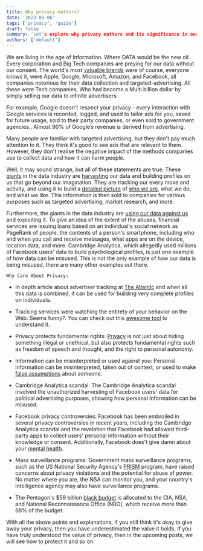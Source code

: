 ```yaml
---
title: Why privacy matters?
date: '2023-05-06'
tags: ['privacy', 'guide']
draft: false
summary: 'Let's explore why privacy matters and its significance in our lives.'
authors: ['default']
---
```


We are living in the age of Information. Where DATA would be the new oil. Every corporation and Big Tech companies are preying for our data without our consent. The world's most [valuable brands](https://www.visualcapitalist.com/top-100-most-valuable-brands-in-2022/) were of course, everyone knows it, were Apple, Google, Microsoft, Amazon, and Facebook, all companies notorious for their data collection and targeted-advertising. All these were Tech companies, Who had become a Multi billion dollar by simply selling our data to infinite advertisers.

For example, Google doesn't respect your privacy - every interaction with Google services is recorded, logged, and used to tailor ads for you, saved for future usage, sold to their party companies, or even sold to government agencies., Almost 90% of Google’s revenue is derived from advertising.

Many people are familiar with targeted advertising, but they don't pay much attention to it. They think it's good to see ads that are relevant to them. However, they don't realise the negative impact of the methods companies use to collect data and how it can harm people.

Well, it may sound strange, but all of these statements are true. These [giants](https://bernardmarr.com/where-can-you-buy-big-data-here-are-the-biggest-consumer-data-brokers/) in the data industry are [harvesting](https://techcrunch.com/2020/07/09/data-brokers-tracking/) our data and building profiles on us that go beyond our imagination. They are tracking our every move and activity, and using it to build a [detailed picture](https://duo.com/labs/research/data-companies-are-watching-me#top) of [who we are](https://www.youtube.com/watch?v=5Swqc2NjEXM), what we do, and what we like. This information is then sold to companies for various purposes such as targeted advertising, market research, and more.

Furthermore, the giants in the data industry are [using our data against us](https://privacyinternational.org/long-read/1064/invisible-manipulation-10-ways-our-data-being-used-against-us) and exploiting it. To give an idea of the extent of the abuses, financial services are issuing loans based on an individual's social network as PageRank of people, the contents of a person's smartphone, including who and when you call and receive messages, what apps are on the device, location data, and more. Cambridge Analytica, which allegedly used millions of Facebook users' data to build psychological profiles, is just one example of how data can be misused. This is not the only example of how our data is being misused, there are many other examples out there.

`Why Care About Privacy:`

-   In depth article about advertiser tracking at [The Atlantic](https://www.theatlantic.com/technology/archive/2012/02/im-being-followed-how-google-151-and-104-other-companies-151-are-tracking-me-on-the-web/253758/) and when all this data is combined, it can be used for building very complete profiles on individuals.
-   Tracking services were watching the entirety of your behavior on the Web. Seems funny?. You can check out this [awesome tool](https://portfolio.toolness.org/collusion/) to understand it.
-   Privacy protects fundamental rights: [Privacy](https://www.schneier.com/blog/archives/2006/05/the_value_of_pr.html) is not just about hiding something illegal or unethical, but also protects fundamental rights such as freedom of speech and thought, and the right to personal autonomy.
    
-   Information can be misinterpreted or used against you: Personal information can be misinterpreted, taken out of context, or used to make [false assumptions](https://childrenshealthdefense.org/defender/google-facebook-surveillance-capitalism-personal-data-cola/) about someone.
    
-   Cambridge Analytica scandal: The Cambridge Analytica scandal involved the unauthorized harvesting of Facebook users' data for political advertising purposes, showing how personal information can be misused.
-   Facebook privacy controversies: Facebook has been embroiled in several privacy controversies in recent years, including the Cambridge Analytica scandal and the revelation that Facebook had allowed third-party apps to collect users' personal information without their knowledge or consent. Additionally, Facebook does't give damn about your [mental health](https://www.reddit.com/r/howtonotgiveafuck/comments/365nja/why_you_should_delete_your_facebook/).
-   Mass surveillance programs: Government mass surveillance programs, such as the US National Security Agency's [PRISM](https://www.theguardian.com/world/2013/jun/06/us-tech-giants-nsa-data) program, have raised concerns about privacy violations and the potential for abuse of power. No matter where you are, the NSA can monitor you, and your country's intelligence agency may also have surveillance programs.
    
-   The Pentagon's $59 billion [black budget](https://www.washingtonpost.com/wp-srv/special/national/black-budget/) is allocated to the CIA, NSA, and National Reconnaissance Office (NRO), which receive more than 68% of the budget.

With all the above points and explanations, if you still think it's okay to give away your privacy, then you have underestimated the value it holds. If you have truly understood the value of privacy, then in the upcoming posts, we will see how to protect it and so on.
